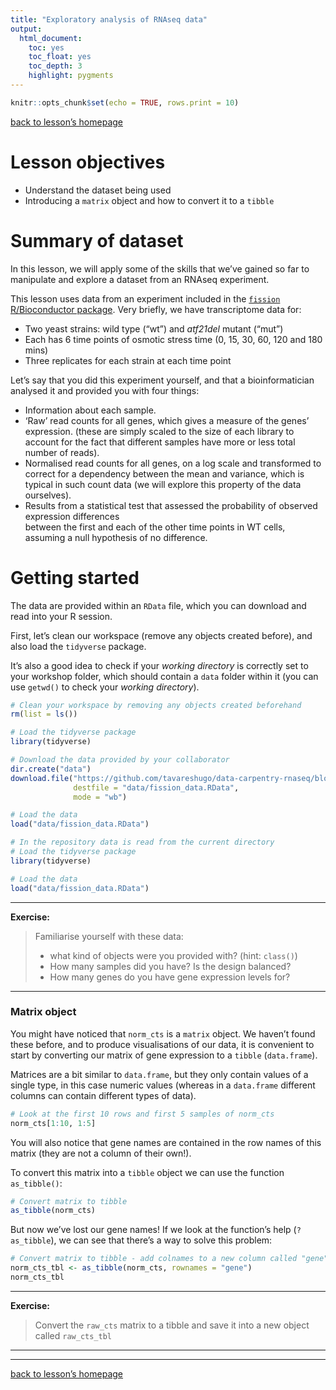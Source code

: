 ```yaml
---
title: "Exploratory analysis of RNAseq data"
output:
  html_document:
    toc: yes
    toc_float: yes
    toc_depth: 3
    highlight: pygments
---
```



```r
knitr::opts_chunk$set(echo = TRUE, rows.print = 10)
```

[back to lesson's homepage](https://tavareshugo.github.io/data-carpentry-rnaseq/)

# Lesson objectives

* Understand the dataset being used
* Introducing a `matrix` object and how to convert it to a `tibble`


# Summary of dataset

In this lesson, we will apply some of the skills that we've gained so far to manipulate 
and explore a dataset from an RNAseq experiment. 

This lesson uses data from an experiment included in the 
[`fission` R/Bioconductor package](https://bioconductor.org/packages/release/data/experiment/vignettes/fission/inst/doc/fission.html). 
Very briefly, we have transcriptome data for:

* Two yeast strains: wild type ("wt") and _atf21del_ mutant ("mut")
* Each has 6 time points of osmotic stress time (0, 15, 30, 60, 120 and 180 mins)
* Three replicates for each strain at each time point

Let's say that you did this experiment yourself, and that a bioinformatician 
analysed it and provided you with four things:

* Information about each sample.
* 'Raw' read counts for all genes, which gives a measure of the genes' expression. 
(these are simply scaled to the size of each library to account for the fact that 
different samples have more or less total number of reads).
* Normalised read counts for all genes, on a log scale and transformed to correct 
for a dependency between the mean and variance, which is typical in such count data
(we will explore this property of the data ourselves).
* Results from a statistical test that assessed the probability of observed expression differences  
between the first and each of the other time points in WT cells, assuming a null hypothesis of no difference.


# Getting started

The data are provided within an `RData` file, which you can download and read 
into your R session.

First, let's clean our workspace (remove any objects created before), 
and also load the `tidyverse` package. 

It's also a good idea to check if your _working directory_ is correctly set to 
your workshop folder, which should contain a `data` folder within it (you can 
use `getwd()` to check your _working directory_).

```r
# Clean your workspace by removing any objects created beforehand
rm(list = ls())

# Load the tidyverse package
library(tidyverse)

# Download the data provided by your collaborator
dir.create("data")
download.file("https://github.com/tavareshugo/data-carpentry-rnaseq/blob/master/data/fission_data.RData?raw=true",
              destfile = "data/fission_data.RData",
              mode = "wb")

# Load the data
load("data/fission_data.RData")
```

```r
# In the repository data is read from the current directory
# Load the tidyverse package
library(tidyverse)

# Load the data
load("data/fission_data.RData")
```

----

**Exercise:**

> Familiarise yourself with these data:
>
> - what kind of objects were you provided with? (hint: `class()`)
> - How many samples did you have? Is the design balanced?
> - How many genes do you have gene expression levels for?

----



### Matrix object

You might have noticed that `norm_cts` is a `matrix` object. We haven't found 
these before, and to produce visualisations of our data, it is convenient to 
start by converting our matrix of gene expression to a `tibble` (`data.frame`).

Matrices are a bit similar to `data.frame`, but they only contain values of a 
single type, in this case numeric values (whereas in a `data.frame` different 
columns can contain different types of data). 

```r
# Look at the first 10 rows and first 5 samples of norm_cts
norm_cts[1:10, 1:5]
```

You will also notice that gene names are contained in the row names of this 
matrix (they are not a column of their own!). 

To convert this matrix into a `tibble` object we can use the function `as_tibble()`:

```r
# Convert matrix to tibble
as_tibble(norm_cts)
```

But now we've lost our gene names! 
If we look at the function's help (`?as_tibble`), we can see that there's a way 
to solve this problem:

```r
# Convert matrix to tibble - add colnames to a new column called "gene"
norm_cts_tbl <- as_tibble(norm_cts, rownames = "gene")
norm_cts_tbl
```

----

**Exercise:**

> Convert the `raw_cts` matrix to a tibble and save it into a new object called `raw_cts_tbl`

----


----

[back to lesson's homepage](https://tavareshugo.github.io/data-carpentry-rnaseq/)
